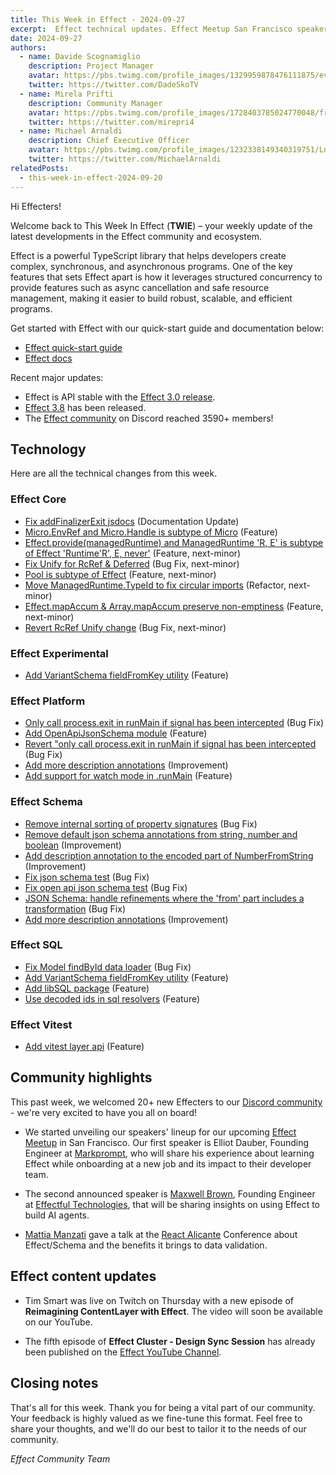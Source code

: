 ```yaml
---
title: This Week in Effect - 2024-09-27
excerpt:  Effect technical updates. Effect Meetup San Francisco speakers announcement. 'Reimagining ContentLayer with Effect' part 6 by Tim Smart.
date: 2024-09-27
authors:
  - name: Davide Scognamiglio
    description: Project Manager
    avatar: https://pbs.twimg.com/profile_images/1329959878476111875/evHG8VX6_400x400.jpg
    twitter: https://twitter.com/DadeSkoTV
  - name: Mirela Prifti
    description: Community Manager
    avatar: https://pbs.twimg.com/profile_images/1728403785024770048/frKphayT_400x400.jpg
    twitter: https://twitter.com/mirepri4
  - name: Michael Arnaldi
    description: Chief Executive Officer
    avatar: https://pbs.twimg.com/profile_images/1232338149340319751/Ln9nNWyk_400x400.jpg
    twitter: https://twitter.com/MichaelArnaldi
relatedPosts:
  - this-week-in-effect-2024-09-20
---
```


Hi Effecters! 

Welcome back to This Week In Effect (**TWIE**) – your weekly update of the latest developments in the Effect community and ecosystem.

Effect is a powerful TypeScript library that helps developers create complex, synchronous, and asynchronous programs. One of the key features that sets Effect apart is how it leverages structured concurrency to provide features such as async cancellation and safe resource management, making it easier to build robust, scalable, and efficient programs.

Get started with Effect with our quick-start guide and documentation below:

- [Effect quick-start guide](/docs/quickstart)
- [Effect docs](/docs/introduction)

Recent major updates:

- Effect is API stable with the [Effect 3.0 release](https://effect.website/blog/effect-3.0).
- [Effect 3.8](https://effect.website/blog/effect-3.8) has been released.
- The [Effect community](https://discord.gg/effect-ts) on Discord reached 3590+ members!


## Technology

Here are all the technical changes from this week.

### Effect Core
+ [Fix addFinalizerExit jsdocs](https://github.com/Effect-TS/effect/pull/3659) (Documentation Update)
+ [Micro.EnvRef and Micro.Handle is subtype of Micro](https://github.com/Effect-TS/effect/pull/3661) (Feature)
+ [Effect.provide(managedRuntime) and ManagedRuntime 'R, E' is subtype of Effect 'Runtime'R', E, never'](https://github.com/Effect-TS/effect/pull/3677) (Feature, next-minor)
+ [Fix Unify for RcRef & Deferred](https://github.com/Effect-TS/effect/pull/3678) (Bug Fix, next-minor)
+ [Pool is subtype of Effect](https://github.com/Effect-TS/effect/pull/3674) (Feature, next-minor)
+ [Move ManagedRuntime.TypeId to fix circular imports](https://github.com/Effect-TS/effect/pull/3682) (Refactor, next-minor)
+ [Effect.mapAccum & Array.mapAccum preserve non-emptiness](https://github.com/Effect-TS/effect/pull/3675) (Feature, next-minor)
+ [Revert RcRef Unify change](https://github.com/Effect-TS/effect/pull/3693) (Bug Fix, next-minor)

### Effect Experimental
+ [Add VariantSchema fieldFromKey utility](https://github.com/Effect-TS/effect/pull/3676) (Feature)


### Effect Platform
+ [Only call process.exit in runMain if signal has been intercepted](https://github.com/Effect-TS/effect/pull/3656) (Bug Fix)
+ [Add OpenApiJsonSchema module](https://github.com/Effect-TS/effect/pull/3664) (Feature)
+ [Revert "only call process.exit in runMain if signal has been intercepted](https://github.com/Effect-TS/effect/pull/3666) (Bug Fix)
+ [Add more description annotations](https://github.com/Effect-TS/effect/pull/3673) (Improvement)
+ [Add support for watch mode in .runMain](https://github.com/Effect-TS/effect/pull/3679) (Feature)


### Effect Schema
+ [Remove internal sorting of property signatures](https://github.com/Effect-TS/effect/pull/3654) (Bug Fix)
+ [Remove default json schema annotations from string, number and boolean](https://github.com/Effect-TS/effect/pull/3667) (Improvement)
+ [Add description annotation to the encoded part of NumberFromString](https://github.com/Effect-TS/effect/pull/3669) (Improvement)
+ [Fix json schema test](https://github.com/Effect-TS/effect/pull/3670) (Bug Fix)
+ [Fix open api json schema test](https://github.com/Effect-TS/effect/pull/3671) (Bug Fix)
+ [JSON Schema: handle refinements where the 'from' part includes a transformation](https://github.com/Effect-TS/effect/pull/3672) (Bug Fix)
+ [Add more description annotations](https://github.com/Effect-TS/effect/pull/3673) (Improvement)

### Effect SQL
+ [Fix Model findById data loader](https://github.com/Effect-TS/effect/pull/3657) (Bug Fix)
+ [Add VariantSchema fieldFromKey utility](https://github.com/Effect-TS/effect/pull/3676) (Feature)
+ [Add libSQL package](https://github.com/Effect-TS/effect/pull/3649) (Feature)
+ [Use decoded ids in sql resolvers](https://github.com/Effect-TS/effect/pull/3683) (Feature)

### Effect Vitest
+ [Add vitest layer api](https://github.com/Effect-TS/effect/pull/3689) (Feature)



## Community highlights

This past week, we welcomed 20+ new Effecters to our [Discord community](https://discord.gg/effect-ts) - we're very excited to have you all on board! 

+ We started unveiling our speakers' lineup for our upcoming [Effect Meetup](https://lu.ma/gmk2jzd2) in San Francisco. Our first speaker is Elliot Dauber, Founding Engineer at [Markprompt](https://x.com/markprompt), who will share his experience about learning Effect while onboarding at a new job and its impact to their developer team.
<Tweet id="1838229475839852810" />

+ The second announced speaker is [Maxwell Brown](https://x.com/imax153), Founding Engineer at [Effectful Technologies](https://x.com/EffectfulTech), that will be sharing insights on using Effect to build AI agents.
<Tweet id="1839662778304303592" />

+ [Mattia Manzati](https://x.com/MattiaManzati) gave a talk at the [React Alicante](https://x.com/ReactAlicante) Conference about Effect/Schema and the benefits it brings to data validation. 
<Tweet id="1837384967644414327" />

## Effect content updates

+ Tim Smart was live on Twitch on Thursday with a new episode of **Reimagining ContentLayer with Effect**. The video will soon be available on our YouTube.
<Tweet id="1839079420931555807" />

+ The fifth episode of **Effect Cluster - Design Sync Session** has already been published on the [Effect YouTube Channel](https://www.youtube.com/@effect-ts).
<YouTube url="https://www.youtube.com/embed/kkkoEfRRIws?si=DIouSAWCuUu35hMR" />

## Closing notes

That's all for this week. Thank you for being a vital part of our community. Your feedback is highly valued as we fine-tune this format. Feel free to share your thoughts, and we'll do our best to tailor it to the needs of our community.

_Effect Community Team_
